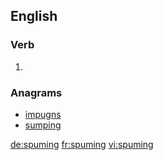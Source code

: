 
==English==

===Verb===
{{head|en|present participle}}

# {{present participle of|spume|lang=en}}

===Anagrams===
* [[impugns#English|impugns]]
* [[sumping#English|sumping]]

[[de:spuming]]
[[fr:spuming]]
[[vi:spuming]]